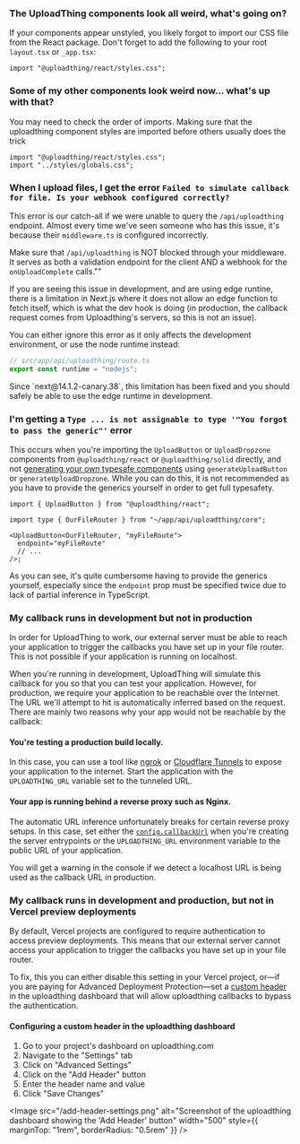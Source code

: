 
### The UploadThing components look all weird, what's going on?

If your components appear unstyled, you likely forgot to import our CSS file
from the React package. Don't forget to add the following to your root
`layout.tsx` or `_app.tsx`:

```tsx
import "@uploadthing/react/styles.css";
```

### Some of my other components look weird now... what's up with that?

You may need to check the order of imports. Making sure that the uploadthing
component styles are imported before others usually does the trick

```tsx
import "@uploadthing/react/styles.css";
import "../styles/globals.css";
```

### When I upload files, I get the error `Failed to simulate callback for file. Is your webhook configured correctly?`

This error is our catch-all if we were unable to query the `/api/uploadthing`
endpoint. Almost every time we've seen someone who has this issue, it's because
their `middleware.ts` is configured incorrectly.

Make sure that `/api/uploadthing` is NOT blocked through your middleware. It
serves as both a validation endpoint for the client AND a webhook for the
`onUploadComplete` calls.""

If you are seeing this issue in development, and are using edge runtine, there
is a limitation in Next.js where it does not allow an edge function to fetch
itself, which is what the dev hook is doing (in production, the callback request
comes from Uploadthing's servers, so this is not an issue).

You can either ignore this error as it only affects the development environment,
or use the node runtime instead:

```ts
// src/app/api/uploadthing/route.ts
export const runtime = "nodejs";
```

<Callout type="info">
  Since `next@14.1.2-canary.38`, this limitation has been fixed and you should
  safely be able to use the edge runtime in development.
</Callout>

### I'm getting a `Type ... is not assignable to type '"You forgot to pass the generic"'` error

This occurs when you're importing the `UploadButton` or `UploadDropzone`
components from `@uploadthing/react` or `@uploadthing/solid` directly, and not
[generating your own typesafe components](/api-reference/react#generateComponents)
using `generateUploadButton` or `generateUploadDropzone`. While you can do this,
it is not recommended as you have to provide the generics yourself in order to
get full typesafety.

```tsx
import { UploadButton } from "@uploadthing/react";

import type { OurFileRouter } from "~/app/api/uploadthing/core";

<UploadButton<OurFileRouter, "myFileRoute">
  endpoint="myFileRoute"
  // ...
/>;
```

As you can see, it's quite cumbersome having to provide the generics yourself,
especially since the `endpoint` prop must be specified twice due to lack of
partial inference in TypeScript.

### My callback runs in development but not in production

In order for UploadThing to work, our external server must be able to reach your
application to trigger the callbacks you have set up in your file router. This
is not possible if your application is running on localhost.

When you're running in development, UploadThing will simulate this callback for
you so that you can test your application. However, for production, we require
your application to be reachable over the Internet. The URL we'll attempt to hit
is automatically inferred based on the request. There are mainly two reasons why
your app would not be reachable by the callback:

#### You're testing a production build locally.

In this case, you can use a tool like [ngrok](https://ngrok.com/) or
[Cloudflare Tunnels](https://developers.cloudflare.com/cloudflare-one/connections/connect-networks/get-started/create-remote-tunnel/)
to expose your application to the internet. Start the application with the
`UPLOADTHING_URL` variable set to the tunneled URL.

#### Your app is running behind a reverse proxy such as Nginx.

The automatic URL inference unfortunately breaks for certain reverse proxy
setups. In this case, set either the
[`config.callbackUrl`](/api-reference/server#config) when you're creating the
server entrypoints or the `UPLOADTHING_URL` environment variable to the public
URL of your application.

You will get a warning in the console if we detect a localhost URL is being used
as the callback URL in production.

### My callback runs in development and production, but not in Vercel preview deployments

By default, Vercel projects are configured to require authentication to access
preview deployments. This means that our external server cannot access your
application to trigger the callbacks you have set up in your file router.

To fix, this you can either disable this setting in your Vercel project, or—if
you are paying for Advanced Deployment Protection—set a
[custom header](https://vercel.com/docs/security/deployment-protection/methods-to-bypass-deployment-protection/protection-bypass-automation)
in the uploadthing dashboard that will allow uploadthing callbacks to bypass the
authentication.

#### Configuring a custom header in the uploadthing dashboard

1. Go to your project's dashboard on uploadthing.com
2. Navigate to the "Settings" tab
3. Click on "Advanced Settings"
4. Click on the "Add Header" button
5. Enter the header name and value
6. Click "Save Changes"

<Image
  src="/add-header-settings.png"
  alt="Screenshot of the uploadthing dashboard showing the 'Add Header' button"
  width="500"
  style={{ marginTop: "1rem", borderRadius: "0.5rem" }}
/>
